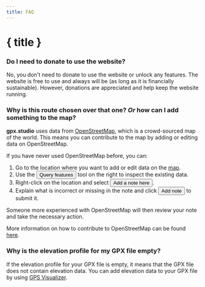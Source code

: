 ```yaml
---
title: FAQ
---
```


<script>
</script>

# { title }

### Do I need to donate to use the website?

No, you don't need to donate to use the website or unlock any features.
The website is free to use and always will be (as long as it is financially sustainable).
However, donations are appreciated and help keep the website running.

### Why is this route chosen over that one? _Or_ how can I add something to the map?

**gpx.studio** uses data from <a href="https://www.openstreetmap.org/" target="_blank">OpenStreetMap</a>, which is a crowd-sourced map of the world.
This means you can contribute to the map by adding or editing data on OpenStreetMap.

If you have never used OpenStreetMap before, you can:

1. Go to the location where you want to add or edit data on the <a href="https://www.openstreetmap.org/" target="_blank">map</a>.
2. Use the <button>Query features</button> tool on the right to inspect the existing data.
3. Right-click on the location and select <button>Add a note here</button>.
4. Explain what is incorrect or missing in the note and click <button>Add note</button> to submit it.

Someone more experienced with OpenStreetMap will then review your note and take the necessary action.

<DocsNote>

More information on how to contribute to OpenStreetMap can be found <a href="https://wiki.openstreetmap.org/wiki/How_to_contribute" target="_blank">here</a>.

</DocsNote>

### Why is the elevation profile for my GPX file empty?

If the elevation profile for your GPX file is empty, it means that the GPX file does not contain elevation data.
You can add elevation data to your GPX file by using <a href="https://www.gpsvisualizer.com/elevation" target="_blank">GPS Visualizer</a>.
